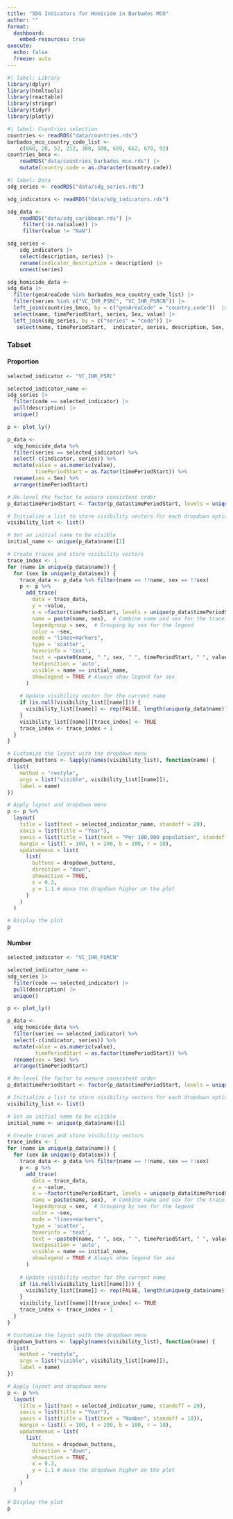 ```yaml
---
title: "SDG Indicators for Homicide in Barbados MCO"
author: ""
format: 
  dashboard:
    embed-resources: true
execute: 
  echo: false
  freeze: auto
---
```



```r
#| label: Library
library(dplyr)
library(htmltools)
library(reactable)
library(stringr)
library(tidyr)
library(plotly)
```


```r
#| label: Countries selection
countries <- readRDS("data/countries.rds")
barbados_mco_country_code_list <- 
    c(660, 28, 52, 212, 308, 500, 659, 662, 670, 92)
countries_bmco <- 
    readRDS("data/countries_barbados_mco.rds") |> 
    mutate(country.code = as.character(country.code))
```


```r
#| label: Data
sdg_series <- readRDS("data/sdg_series.rds")

sdg_indicators <- readRDS("data/sdg_indicators.rds")

sdg_data <- 
    readRDS("data/sdg_caribbean.rds") |> 
     filter(!is.na(value)) |> 
     filter(value != "NaN") 
```


```r
sdg_series <- 
    sdg_indicators |> 
    select(description, series) |>
    rename(indicator_description = description) |>
    unnest(series)
```


```r
sdg_homicide_data <- 
sdg_data |> 
  filter(geoAreaCode %in% barbados_mco_country_code_list) |>
  filter(series %in% c("VC_IHR_PSRC", "VC_IHR_PSRCN")) |>
  left_join(countries_bmco, by = c("geoAreaCode" = "country.code"))  |> 
  select(name, timePeriodStart, series, Sex, value) |> 
  left_join(sdg_series, by = c("series" = "code")) |> 
   select(name, timePeriodStart,  indicator, series, description, Sex, value) 

```

### Tabset {.tabset}

#### Proportion

```r
selected_indicator <- "VC_IHR_PSRC"

selected_indicator_name <- 
sdg_series |> 
  filter(code == selected_indicator) |> 
  pull(description) |> 
  unique()

p <- plot_ly()

p_data <- 
  sdg_homicide_data %>%
  filter(series == selected_indicator) %>%
  select(-c(indicator, series)) %>%
  mutate(value = as.numeric(value),
         timePeriodStart = as.factor(timePeriodStart)) %>%
  rename(sex = Sex) %>%
  arrange(timePeriodStart)

# Re-level the factor to ensure consistent order
p_data$timePeriodStart <- factor(p_data$timePeriodStart, levels = unique(p_data$timePeriodStart))

# Initialize a list to store visibility vectors for each dropdown option
visibility_list <- list()

# Set an initial name to be visible
initial_name <- unique(p_data$name)[1]

# Create traces and store visibility vectors
trace_index <- 1
for (name in unique(p_data$name)) {
  for (sex in unique(p_data$sex)) {
    trace_data <- p_data %>% filter(name == !!name, sex == !!sex)
    p <- p %>%
      add_trace(
        data = trace_data,
        y = ~value,
        x = ~factor(timePeriodStart, levels = unique(p_data$timePeriodStart)), # Ensure consistent factor levels
        name = paste(name, sex),  # Combine name and sex for the trace name
        legendgroup = sex,  # Grouping by sex for the legend
        color = ~sex,
        mode = "lines+markers",
        type = 'scatter',
        hoverinfo = 'text',
        text = ~paste0(name, " ", sex, " ", timePeriodStart, " ", value),
        textposition = 'auto',
        visible = name == initial_name,
        showlegend = TRUE # Always show legend for sex
      )
    
    # Update visibility vector for the current name
    if (is.null(visibility_list[[name]])) {
      visibility_list[[name]] <- rep(FALSE, length(unique(p_data$name)) * length(unique(p_data$sex)))
    }
    visibility_list[[name]][trace_index] <- TRUE
    trace_index <- trace_index + 1
  }
}

# Customize the layout with the dropdown menu
dropdown_buttons <- lapply(names(visibility_list), function(name) {
  list(
    method = "restyle",
    args = list("visible", visibility_list[[name]]),
    label = name)
})

# Apply layout and dropdown menu
p <- p %>%
  layout(
    title = list(text = selected_indicator_name, standoff = 20),
    xaxis = list(title = "Year"),
    yaxis = list(title = list(text = "Per 100,000 population", standoff = 10)),
    margin = list(l = 100, t = 200, b = 100, r = 10),
    updatemenus = list(
      list(
        buttons = dropdown_buttons,
        direction = "down",
        showactive = TRUE,
        x = 0.3,
        y = 1.1 # move the dropdown higher on the plot
      )
    )
  )

# Display the plot
p

```

#### Number

```r
selected_indicator <- "VC_IHR_PSRCN"

selected_indicator_name <- 
sdg_series |> 
  filter(code == selected_indicator) |> 
  pull(description) |> 
  unique()

p <- plot_ly()

p_data <- 
  sdg_homicide_data %>%
  filter(series == selected_indicator) %>%
  select(-c(indicator, series)) %>%
  mutate(value = as.numeric(value),
         timePeriodStart = as.factor(timePeriodStart)) %>%
  rename(sex = Sex) %>%
  arrange(timePeriodStart)

# Re-level the factor to ensure consistent order
p_data$timePeriodStart <- factor(p_data$timePeriodStart, levels = unique(p_data$timePeriodStart))

# Initialize a list to store visibility vectors for each dropdown option
visibility_list <- list()

# Set an initial name to be visible
initial_name <- unique(p_data$name)[1]

# Create traces and store visibility vectors
trace_index <- 1
for (name in unique(p_data$name)) {
  for (sex in unique(p_data$sex)) {
    trace_data <- p_data %>% filter(name == !!name, sex == !!sex)
    p <- p %>%
      add_trace(
        data = trace_data,
        y = ~value,
        x = ~factor(timePeriodStart, levels = unique(p_data$timePeriodStart)), # Ensure consistent factor levels
        name = paste(name, sex),  # Combine name and sex for the trace name
        legendgroup = sex,  # Grouping by sex for the legend
        color = ~sex,
        mode = "lines+markers",
        type = 'scatter',
        hoverinfo = 'text',
        text = ~paste0(name, " ", sex, " ", timePeriodStart, " ", value),
        textposition = 'auto',
        visible = name == initial_name,
        showlegend = TRUE # Always show legend for sex
      )
    
    # Update visibility vector for the current name
    if (is.null(visibility_list[[name]])) {
      visibility_list[[name]] <- rep(FALSE, length(unique(p_data$name)) * length(unique(p_data$sex)))
    }
    visibility_list[[name]][trace_index] <- TRUE
    trace_index <- trace_index + 1
  }
}

# Customize the layout with the dropdown menu
dropdown_buttons <- lapply(names(visibility_list), function(name) {
  list(
    method = "restyle",
    args = list("visible", visibility_list[[name]]),
    label = name)
})

# Apply layout and dropdown menu
p <- p %>%
  layout(
    title = list(text = selected_indicator_name, standoff = 20),
    xaxis = list(title = "Year"),
    yaxis = list(title = list(text = "Number", standoff = 10)),
    margin = list(l = 100, t = 200, b = 100, r = 10),
    updatemenus = list(
      list(
        buttons = dropdown_buttons,
        direction = "down",
        showactive = TRUE,
        x = 0.3,
        y = 1.1 # move the dropdown higher on the plot
      )
    )
  )

# Display the plot
p

```